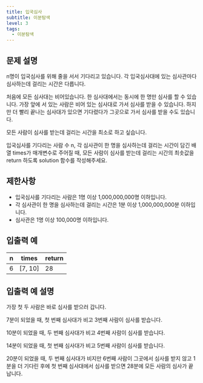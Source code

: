 ```yaml
---
title: 입국심사
subtitle: 이분탐색
level: 3
tags:
  - 이분탐색
---
```


## 문제 설명

n명이 입국심사를 위해 줄을 서서 기다리고 있습니다. 각 입국심사대에 있는 심사관마다 심사하는데 걸리는 시간은 다릅니다.

처음에 모든 심사대는 비어있습니다. 한 심사대에서는 동시에 한 명만 심사를 할 수 있습니다. 가장 앞에 서 있는 사람은 비어 있는 심사대로 가서 심사를 받을 수 있습니다. 하지만 더 빨리 끝나는 심사대가 있으면 기다렸다가 그곳으로 가서 심사를 받을 수도 있습니다.

모든 사람이 심사를 받는데 걸리는 시간을 최소로 하고 싶습니다.

입국심사를 기다리는 사람 수 n, 각 심사관이 한 명을 심사하는데 걸리는 시간이 담긴 배열 times가 매개변수로 주어질 때, 모든 사람이 심사를 받는데 걸리는 시간의 최솟값을 return 하도록 solution 함수를 작성해주세요.

## 제한사항

- 입국심사를 기다리는 사람은 1명 이상 1,000,000,000명 이하입니다.
- 각 심사관이 한 명을 심사하는데 걸리는 시간은 1분 이상 1,000,000,000분 이하입니다.
- 심사관은 1명 이상 100,000명 이하입니다.

## 입출력 예

| n   | times     | return |
| --- | --------- | ------ |
| 6   | \[7, 10\] | 28     |

## 입출력 예 설명

가장 첫 두 사람은 바로 심사를 받으러 갑니다.

7분이 되었을 때, 첫 번째 심사대가 비고 3번째 사람이 심사를 받습니다.

10분이 되었을 때, 두 번째 심사대가 비고 4번째 사람이 심사를 받습니다.

14분이 되었을 때, 첫 번째 심사대가 비고 5번째 사람이 심사를 받습니다.

20분이 되었을 때, 두 번째 심사대가 비지만 6번째 사람이 그곳에서 심사를 받지 않고 1분을 더 기다린 후에 첫 번째 심사대에서 심사를 받으면 28분에 모든 사람의 심사가 끝납니다.
